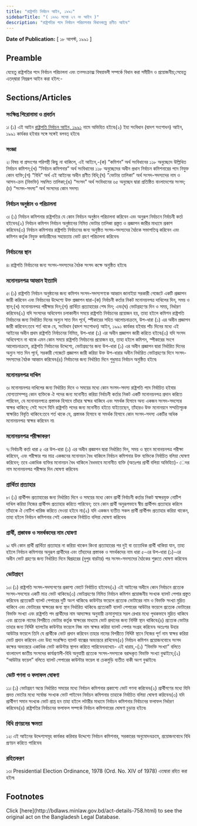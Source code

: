```yaml
---
title: "রাষ্ট্রপতি নির্বাচন আইন, ১৯৯১"
sidebarTitle: "( ১৯৯১ সনের ২৭ নং আইন )"
description: "রাষ্ট্রপতির পদে নির্বাচন পরিচালনার বিধানকল্পে প্রণীত আইন৷"
---
```


**Date of Publication:** [ ১৮ আগস্ট, ১৯৯১ ]

## Preamble

যেহেতু রাষ্ট্রপতির পদে নির্বাচন পরিচালনা এবং তত্সংক্রান্ত্ম বিষয়াবলী সম্পর্কে বিধান করা সমীচীন ও প্রয়োজনীয়;সেহেতু এতদ্‌দ্বারা নিম্নরূপ আইন করা হইল:-

## Sections/Articles

### সংক্ষিপ্ত শিরোনামা ও প্রবর্তন

১৷ (১) এই আইন [রাষ্ট্রপতি নির্বাচন আইন, ১৯৯১](/laws/volume-29/act-758 "রাষ্ট্রপতি নির্বাচন আইন, ১৯৯১") নামে অভিহিত হইবে৷(২) ইহা সংবিধান (দ্বাদশ সংশোধন) আইন, ১৯৯১ কার্যকর হইবার সঙ্গে সঙ্গেই বলবত্ হইবে৷

### সংজ্ঞা

২৷ বিষয় বা প্রসংগের পরিপন্থী কিছু না থাকিলে, এই আইনে,-(ক) “কমিশন” অর্থ সংবিধানের ১১৮ অনুচ্ছেদে উল্লিখিত নির্বাচন কমিশন;(খ) “নির্বাচন কমিশনার” অর্থ সংবিধানের ১১৮ অনুচ্ছেদের অধীন প্রধান নির্বাচন কমিশনারের পদে নিযুক্ত কোন ব্যক্তি;(গ) “বিধি” অর্থ এই আইনের অধীন প্রণীত বিধি;(ঘ) “ভোটার তালিকা” অর্থ সংসদ-সদস্যদের নাম ও আসন-ক্রম (বিভক্তি) সম্বলিত তালিকা;(ঙ) “সংসদ” অর্থ সংবিধানের ৬৫ অনুচ্ছেদ দ্বারা প্রতিষ্ঠিত বাংলাদেশের সংসদ;(চ) “সংসদ-সদস্য” অর্থ সংসদের কোন সদস্য৷

### নির্বাচন অনুষ্ঠান ও পরিচালনা

৩৷ (১) নির্বাচন কমিশনার রাষ্ট্রপতির যে কোন নির্বাচন অনুষ্ঠান পরিচালনা করিবেন এবং অনুরূপ নির্বাচনে নির্বাচনী কর্তা হইবেন৷(২) নির্বাচন কমিশন নির্বাচন অনুষ্ঠানের নিমিত্ত ভোটার তালিকা প্রস্তুত ও প্রজ্ঞাপন জারীর মাধ্যমে প্রকাশ করিবেন৷(৩) নির্বাচন কমিশনার রাষ্ট্রপতি নির্বাচনের জন্য অনুষ্ঠিত সংসদ-সদস্যদের বৈঠকে সভাপতিত্ব করিবেন এবং কমিশন কর্তৃক নিযুক্ত কর্মচারীদের সহায়তায় ভোট গ্রহণ পরিচালনা করিবেন৷

### নির্বাচনের স্থান

৪৷ রাষ্ট্রপতি নির্বাচনের জন্য সংসদ-সদস্যদের বৈঠক সংসদ কক্ষে অনুষ্ঠিত হইবে৷

### মনোনয়নপত্র আহ্বান ইত্যাদি

৫৷ (১) রাষ্ট্রপতি নির্বাচন অনুষ্ঠানের জন্য কমিশন সংসদ-সদস্যগণকে আহ্বান জানাইয়া সরকারী গেজেটে একটি প্রজ্ঞাপন জারী করিবেন এবং নির্বাচনের উদ্দেশ্যে উক্ত প্রজ্ঞাপন দ্বারা-(ক) নির্বাচনী কর্তার নিকট মনোনয়নপত্র দাখিলের দিন, সময় ও স্থান;(খ) মনোনয়নপত্র পরীক্ষার দিন;(গ) প্রার্থিতা প্রত্যাহারের শেষ দিন; এবং(ঘ) ভোটগ্রহণের দিন ও সময়, নির্ধারণ করিবেন৷(২) যদি সংসদের অধিবেশন চলাকালীন সময়ে রাষ্ট্রপতি নির্বাচনের প্রয়োজন হয়, তাহা হইলে কমিশন রাষ্ট্রপতি নির্বাচনের জন্য নির্ধারিত দিনের অন্যুন সাত দিন পূর্বে, স্পীকারের সহিত আলোচনাক্রমে, উপ-ধারা (১) এর অধীন প্রজ্ঞাপন জারী করিবেন:তবে শর্ত থাকে যে, সংবিধান (দ্বাদশ সংশোধন) আইন, ১৯৯১ কার্যকর হইবার পাঁচ দিনের মধ্যে এই আইনের অধীন প্রথম রাষ্ট্রপতি নির্বাচনের নিমিত্ত, উপ-ধারা (১) এর অধীন প্রজ্ঞাপন জারী করিতে হইবে৷(৩) যদি সংসদ অধিবেশনে না থাকে এমন কোন সময়ে রাষ্ট্রপতি নির্বাচনের প্রয়োজন হয়, তাহা হইলে কমিশন, স্পীকারের সংগে আলোচনাক্রমে, রাষ্ট্রপতি নির্বাচনের উদ্দেশ্যে, ভোটগ্রহণের জন্য উপ-ধারা (১) এর অধীন প্রজ্ঞাপন দ্বারা নির্ধারিত দিনের অন্যুন সাত দিন পূর্বে, সরকারী গেজেটে প্রজ্ঞাপন জারী করিয়া উক্ত উপ-ধারার অধীন নির্ধারিত ভোটগ্রহণের দিনে সংসদ-সদস্যদের বৈঠক আহ্বান করিবেন৷(৪) নির্বাচনের জন্য নির্ধারিত দিনে শুধুমাত্র নির্বাচন অনুষ্ঠিত হইবে৷

### মনোনয়নপত্র দাখিল

৬৷ মনোনয়নপত্র দাখিলের জন্য নির্ধারিত দিনে ও সময়ের মধ্যে কোন সংসদ-সদস্য রাষ্ট্রপতি পদে নির্বাচিত হইবার যোগ্যতাসম্পন্ন কোন ব্যক্তিকে ঐ পদের জন্য মনোনীত করিয়া নির্বাচনী কর্তার নিকট একটি মনোনয়নপত্র প্রদান করিতে পারিবেন, যে মনোনয়নপত্রে প্রস্তাবক হিসাবে তাঁহার স্বাক্ষর থাকিবে এবং সমর্থক হিসাবে অন্য একজন সংসদ-সদস্যের স্বাক্ষর থাকিবে; সেই সংগে যিনি রাষ্ট্রপতি পদের জন্য মনোনীত হইতে যাইতেছেন, তাঁহারও উক্ত মনোনয়নে সম্মতিসূচক স্বাক্ষরিত বিবৃতি থাকিবে:তবে শর্ত থাকে যে, প্রস্তাবক হিসাবে বা সমর্থক হিসাবে কোন সংসদ-সদস্য একটির অধিক মনোনয়নপত্র স্বাক্ষর করিবেন না৷

### মনোনয়নপত্র পরীক্ষাকরণ

৭৷ নির্বাচনী কর্তা ধারা ৫ এর উপ-ধারা (১) এর অধীন প্রজ্ঞাপন দ্বারা নির্ধারিত দিন, সময় ও স্থানে মনোনয়নপত্র পরীক্ষা করিবেন, এবং পরীক্ষার পর মাত্র একজনের মনোনয়ন বৈধ থাকিলে নির্বাচন কমিশনার উক্ত ব্যক্তিকে নির্বাচিত বলিয়া ঘোষণা করিবেন; তবে একাধিক ব্যক্তির মনোনয়ন বৈধ থাকিলে বৈধভাবে মনোনীত ব্যক্তি (অতঃপর প্রার্থী বলিয়া অভিহিত)- েদর নাম মনোনয়নপত্র পরীক্ষার দিন ঘোষণা করিবেন৷

### প্রার্থিতা প্রত্যাহার

৮৷ (১) প্রার্থীপদ প্রত্যাহারের জন্য নির্ধারিত দিনে ও সময়ের মধ্যে কোন প্রার্থী নির্বাচনী কর্তার নিকট স্বাক্ষরযুক্ত নোটিশ দাখিল করিয়া নিজের প্রার্থীপদ প্রত্যাহার করিতে পারিবেন; তবে কোন প্রার্থী অনুরূপভাবে স্বীয় প্রার্থীপদ প্রত্যাহার করিলে তাঁহাকে ঐ নোটিশ খারিজ করিতে দেওয়া হইবে না৷(২) যদি একজন ব্যতীত সকল প্রার্থী প্রার্থীপদ প্রত্যাহার করিয়া থাকেন, তাহা হইলে নির্বাচন কমিশনার সেই একজনকে নির্বাচিত বলিয়া ঘোষণা করিবেন৷

### প্রার্থী, প্রস্তাবক ও সমর্থকদের নাম ঘোষণা

৯৷ যদি কোন প্রার্থী প্রার্থিতা প্রত্যাহার না করিয়া থাকেন কিংবা প্রত্যাহারের পর দুই বা ততোধিক প্রার্থী থাকিয়া যান, তাহা হইলে নির্বাচন কমিশনার অনুরূপ প্রার্থীদের এবং তাঁহাদের প্রস্তাবক ও সমর্থকদের নাম ধারা ৫-এর উপ-ধারা (১)-এর অধীন ভোট গ্রহণের জন্য নির্ধারিত দিনে দ্বিপ্রহরের (দুপুর বারটার) পর সংসদ-সদস্যদের বৈঠকের শুরুতে ঘোষণা করিবেন৷

### ভোটগ্রহণ

১০৷ (১) রাষ্ট্রপতি সংসদ-সদস্যগণের প্রকাশ্য ভোটে নির্বাচিত হইবেন৷(২) এই আইনের অধীনে কোন নির্বাচনে প্রত্যেক সংসদ-সদস্যের একটি মাত্র ভোট থাকিবে৷(৩) ভোটগ্রহণের নিমিত্ত নির্বাচন কমিশন প্রয়োজনীয় সংখ্যক ব্যালট পেপার প্রস্তুত করিবেন৷ প্রত্যেকটি ব্যালট পেপারের দুটি অংশ থাকিবে৷ কাউন্টার ফয়েলে প্রত্যেক ভোটারের নাম ও বিভক্তি সংখ্যা মুদ্রিত থাকিবে এবং ভোটারের স্বাক্ষরের জন্য স্থান নির্ধারিত থাকিবে৷ প্রত্যেকটি ব্যালট পেপারের আউটার ফয়েলে প্রত্যেক ভোটারের বিভক্তি সংখ্যা এবং রাষ্ট্রপতি পদ প্রার্থীদের নাম আদ্যাক্ষর অনুযায়ী ক্রমানুসারে সরল রেখার মধ্যে পৃথকভাবে মুদ্রিত থাকিবে এবং প্রত্যেক নামের বিপরীতে ভোটার কর্তৃক স্বাক্ষরের মাধ্যমে ভোট প্রদানের জন্য নির্দিষ্ট স্থান থাকিবে৷(৪) প্রত্যেক ভোটার তাহার জন্য নির্দ্দিষ্ট ব্যালটের কাউন্টার ফয়েলে নিজ নাম স্বাক্ষর করিয়া ব্যালট পেপার সংগ্রহ করিবেন৷ অতঃপর উহার আউটার ফয়েলে তিনি যে প্রার্থীকে ভোট প্রদান করিবেন তাহার নামের বিপরীতে নির্দ্দিষ্ট স্থানে নিজের পূর্ণ নাম স্বাক্ষর করিয়া ভোট প্রদান করিবেন এবং উহা সংরক্ষিত ব্যালট বাক্সের অভ্যন্তরে রাখিবেন৷(৫) নির্বাচন কমিশন প্রয়োজনবোধে সংসদ কক্ষের অভ্যন্তরে একাধিক ভোট কাউন্টার স্থাপন করিতে পারিবেন৷ব্যাখ্যা৷- এই ধারায়,-(১) “বিভক্তি সংখ্যা” বলিতে বাংলাদেশ জাতীয় সংসদের কার্যপ্রণালী-বিধি অনুযায়ী প্রত্যেক সংসদ-সদস্যকে বরাদ্দকৃত বিভক্তি সংখ্যা বুঝাইবে;(২) “আউটার ফয়েল” বলিতে ব্যালট পেপারের কাউন্টার ফয়েল বা চেকমুড়ি ব্যতীত বাকী অংশ বুঝাইবে৷

### ভোট গণনা ও ফলাফল ঘোষণা

১১৷ (১) ভোটগ্রহণ অন্তে নির্ধারিত সময়ের মধ্যে নির্বাচন কমিশনার প্রকাশ্যে ভোট গণনা করিবেন৷(২) প্রার্থীগণের মধ্যে যিনি প্রদত্ত ভোটের মধ্যে সর্বোচ্চ সংখ্যক ভোট পাইবেন নির্বাচন কমিশনার তাহাকে নির্বাচিত বলিয়া ঘোষণা করিবেন৷(৩) যদি প্রার্থীগণ সমান সংখ্যক ভোট প্রাপ্ত হন তাহা হইলে লটারীর মাধ্যমে নির্বাচন কমিশনার নির্বাচনের ফলাফল নির্ধারণ করিবেন৷(৪) রাষ্ট্রপতির নির্বাচনের ফলাফল সম্পর্কে নির্বাচন কমিশনারের ঘোষণা চূড়ান্ত হইবে৷

### বিধি প্রণয়নের ক্ষমতা

১২৷ এই আইনের উদ্দেশ্যসমূহ কার্যকর করিবার উদ্দেশ্যে নির্বাচন কমিশনার, সরকারের অনুমোদনক্রমে, প্রয়োজনবোধে বিধি প্রণয়ন করিতে পারিবেন৷

### রহিতকরণ

১৩৷ Presidential Election Ordinance, 1978 (Ord. No. XIV of 1978) এতদ্বারা রহিত করা হইল৷

## Footnotes

<Note>
  Click [here](http://bdlaws.minlaw.gov.bd/act-details-758.html) to see the original act on the Bangladesh Legal Database.
</Note>

